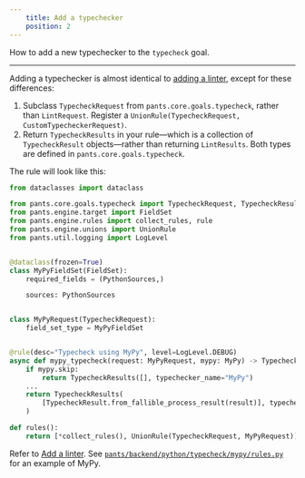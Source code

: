 ```yaml
---
    title: Add a typechecker
    position: 2
---
```


How to add a new typechecker to the `typecheck` goal.

---

Adding a typechecker is almost identical to [adding a linter](doc:plugins-lint-goal), except for these differences:

1. Subclass `TypecheckRequest` from `pants.core.goals.typecheck`, rather than `LintRequest`. Register a `UnionRule(TypecheckRequest, CustomTypecheckerRequest)`.
2. Return `TypecheckResults` in your rule—which is a collection of `TypecheckResult` objects—rather than returning `LintResults`. Both types are defined in `pants.core.goals.typecheck`.

The rule will look like this:

```python
from dataclasses import dataclass

from pants.core.goals.typecheck import TypecheckRequest, TypecheckResult, TypecheckResults
from pants.engine.target import FieldSet
from pants.engine.rules import collect_rules, rule
from pants.engine.unions import UnionRule
from pants.util.logging import LogLevel


@dataclass(frozen=True)
class MyPyFieldSet(FieldSet):
    required_fields = (PythonSources,)

    sources: PythonSources


class MyPyRequest(TypecheckRequest):
    field_set_type = MyPyFieldSet


@rule(desc="Typecheck using MyPy", level=LogLevel.DEBUG)
async def mypy_typecheck(request: MyPyRequest, mypy: MyPy) -> TypecheckResults:
    if mypy.skip:
        return TypecheckResults([], typechecker_name="MyPy")
    ...
    return TypecheckResults(
        [TypecheckResult.from_fallible_process_result(result)], typechecker_name="MyPy"
    )

def rules():
    return [*collect_rules(), UnionRule(TypecheckRequest, MyPyRequest)]
```

Refer to [Add a linter](doc:plugins-lint-goal). See [`pants/backend/python/typecheck/mypy/rules.py`](https://github.com/pantsbuild/pants/blob/master/src/python/pants/backend/python/typecheck/mypy/rules.py) for an example of MyPy.

